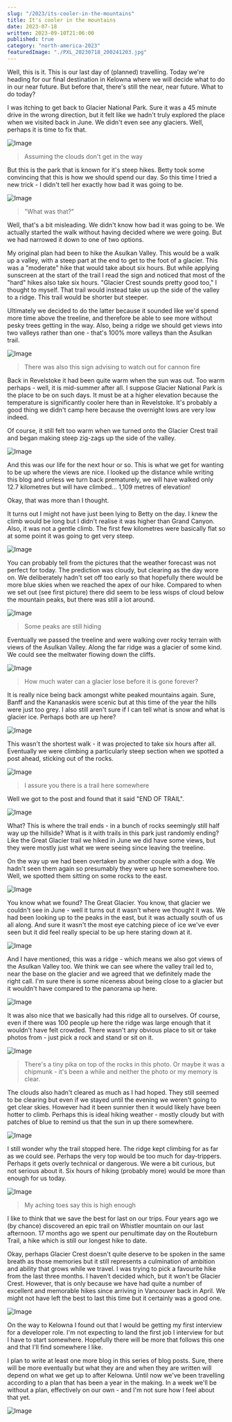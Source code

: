 ```yaml
---
slug: "/2023/its-cooler-in-the-mountains"
title: It's cooler in the mountains
date: 2023-07-18
written: 2023-09-10T21:06:00
published: true
category: "north-america-2023"
featuredImage: "./PXL_20230718_200241203.jpg"
---
```


Well, this is it. This is our last day of (planned) travelling. Today we're heading for our final destination in Kelowna where we will decide what to do in our near future. But before that, there's still the near, near future. What to do today?

I was itching to get back to Glacier National Park. Sure it was a 45 minute drive in the wrong direction, but it felt like we hadn't truly explored the place when we visited back in June. We didn't even see any glaciers. Well, perhaps it is time to fix that.

![Image](PXL_20230718_164003864.jpg)

> Assuming the clouds don't get in the way

But this is the park that is known for it's steep hikes. Betty took some convincing that this is how we should spend our day. So this time I tried a new trick - I didn't tell her exactly how bad it was going to be.

![Image](PXL_20230718_165305200.jpg)

> "What was that?"

Well, that's a bit misleading. We didn't know how bad it was going to be. We actually started the walk without having decided where we were going. But we had narrowed it down to one of two options.

My original plan had been to hike the Asulkan Valley. This would be a walk up a valley, with a steep part at the end to get to the foot of a glacier. This was a "moderate" hike that would take about six hours. But while applying sunscreen at the start of the trail I read the sign and noticed that most of the "hard" hikes also take six hours. "Glacier Crest sounds pretty good too," I thought to myself. That trail would instead take us up the side of the valley to a ridge. This trail would be shorter but steeper.

Ultimately we decided to do the latter because it sounded like we'd spend more time above the treeline, and therefore be able to see more without pesky trees getting in the way. Also, being a ridge we should get views into two valleys rather than one - that's 100% more valleys than the Asulkan trail.

![Image](PXL_20230718_230803545.jpg)

> There was also this sign advising to watch out for cannon fire

Back in Revelstoke it had been quite warm when the sun was out. Too warm perhaps - well, it is mid-summer after all. I suppose Glacier National Park is the place to be on such days. It must be at a higher elevation because the temperature is significantly cooler here than in Revelstoke. It's probably a good thing we didn't camp here because the overnight lows are very low indeed.

Of course, it still felt too warm when we turned onto the Glacier Crest trail and began making steep zig-zags up the side of the valley.

![Image](PXL_20230718_175658254.jpg)

And this was our life for the next hour or so. This is what we get for wanting to be up where the views are nice. I looked up the distance while writing this blog and unless we turn back prematurely, we will have walked only 12.7 kilometres but will have climbed... 1,109 metres of elevation!

Okay, that was more than I thought.

It turns out I might not have just been lying to Betty on the day. I knew the climb would be long but I didn't realise it was higher than Grand Canyon. Also, it was not a gentle climb. The first few kilometres were basically flat so at some point it was going to get very steep.

![Image](PXL_20230718_181312130.jpg)

You can probably tell from the pictures that the weather forecast was not perfect for today. The prediction was cloudy, but clearing as the day wore on. We deliberately hadn't set off too early so that hopefully there would be more blue skies when we reached the apex of our hike. Compared to when we set out (see first picture) there did seem to be less wisps of cloud below the mountain peaks, but there was still a lot around.

![Image](PXL_20230718_185726626.jpg)

> Some peaks are still hiding

Eventually we passed the treeline and were walking over rocky terrain with views of the Asulkan Valley. Along the far ridge was a glacier of some kind. We could see the meltwater flowing down the cliffs.

![Image](PXL_20230718_191810281.jpg)

> How much water can a glacier lose before it is gone forever?

It is really nice being back amongst white peaked mountains again. Sure, Banff and the Kananaskis were scenic but at this time of the year the hills were just too grey. I also still aren't sure if I can tell what is snow and what is glacier ice. Perhaps both are up here?

![Image](PXL_20230718_192747682.jpg)

This wasn't the shortest walk - it was projected to take six hours after all. Eventually we were climbing a particularly steep section when we spotted a post ahead, sticking out of the rocks.

![Image](PXL_20230718_194752874.jpg)

> I assure you there is a trail here somewhere

Well we got to the post and found that it said "END OF TRAIL".

![Image](PXL_20230718_194940806.jpg)

What? This is where the trail ends - in a bunch of rocks seemingly still half way up the hillside? What is it with trails in this park just randomly ending? Like the Great Glacier trail we hiked in June we did have some views, but they were mostly just what we were seeing since leaving the treeline.

On the way up we had been overtaken by another couple with a dog. We hadn't seen them again so presumably they were up here somewhere too. Well, we spotted them sitting on some rocks to the east.

![Image](PXL_20230718_195356783.jpg)

You know what we found? The Great Glacier. You know, that glacier we couldn't see in June - well it turns out it wasn't where we thought it was. We had been looking up to the peaks in the east, but it was actually south of us all along. And sure it wasn't the most eye catching piece of ice we've ever seen but it did feel really special to be up here staring down at it.

![Image](PXL_20230718_200241203.jpg)

And I have mentioned, this was a ridge - which means we also got views of the Asulkan Valley too. We think we can see where the valley trail led to, near the base on the glacier and we agreed that we definitely made the right call. I'm sure there is some niceness about being close to a glacier but it wouldn't have compared to the panorama up here.

![Image](PXL_20230718_195605828.jpg)

It was also nice that we basically had this ridge all to ourselves. Of course, even if there was 100 people up here the ridge was large enough that it wouldn't have felt crowded. There wasn't any obvious place to sit or take photos from - just pick a rock and stand or sit on it.

![Image](PXL_20230718_195952761.jpg)

> There's a tiny pika on top of the rocks in this photo. Or maybe it was a chipmunk - it's been a while and neither the photo or my memory is clear.

The clouds also hadn't cleared as much as I had hoped. They still seemed to be clearing but even if we stayed until the evening we weren't going to get clear skies. However had it been sunnier then it would likely have been hotter to climb. Perhaps this is ideal hiking weather - mostly cloudy but with patches of blue to remind us that the sun in up there somewhere.

![Image](PXL_20230718_201936243.jpg)

I still wonder why the trail stopped here. The ridge kept climbing for as far as we could see. Perhaps the very top would be too much for day-trippers. Perhaps it gets overly technical or dangerous. We were a bit curious, but not serious about it. Six hours of hiking (probably more) would be more than enough for us today.

![Image](PXL_20230718_202113991.jpg)

> My aching toes say this is high enough

I like to think that we save the best for last on our trips. Four years ago we (by chance) discovered an epic trail on Whistler mountain on our last afternoon. 17 months ago we spent our penultimate day on the Routeburn Trail, a hike which is still our longest hike to date.

Okay, perhaps Glacier Crest doesn't quite deserve to be spoken in the same breath as those memories but it still represents a culmination of ambition and ability that grows while we travel. I was trying to pick a favourite hike from the last three months. I haven't decided which, but it won't be Glacier Crest. However, that is only because we have had quite a number of excellent and memorable hikes since arriving in Vancouver back in April. We might not have left the best to last this time but it certainly was a good one.

![Image](PXL_20230718_203125964.jpg)

On the way to Kelowna I found out that I would be getting my first interview for a developer role. I'm not expecting to land the first job I interview for but I have to start somewhere. Hopefully there will be more that follows this one and that I'll find somewhere I like.

I plan to write at least one more blog in this series of blog posts. Sure, there will be more eventually but what they are and when they are written will depend on what we get up to after Kelowna. Until now we've been travelling according to a plan that has been a year in the making. In a week we'll be without a plan, effectively on our own - and I'm not sure how I feel about that yet.

![Image](PXL_20230718_204610016.jpg)
